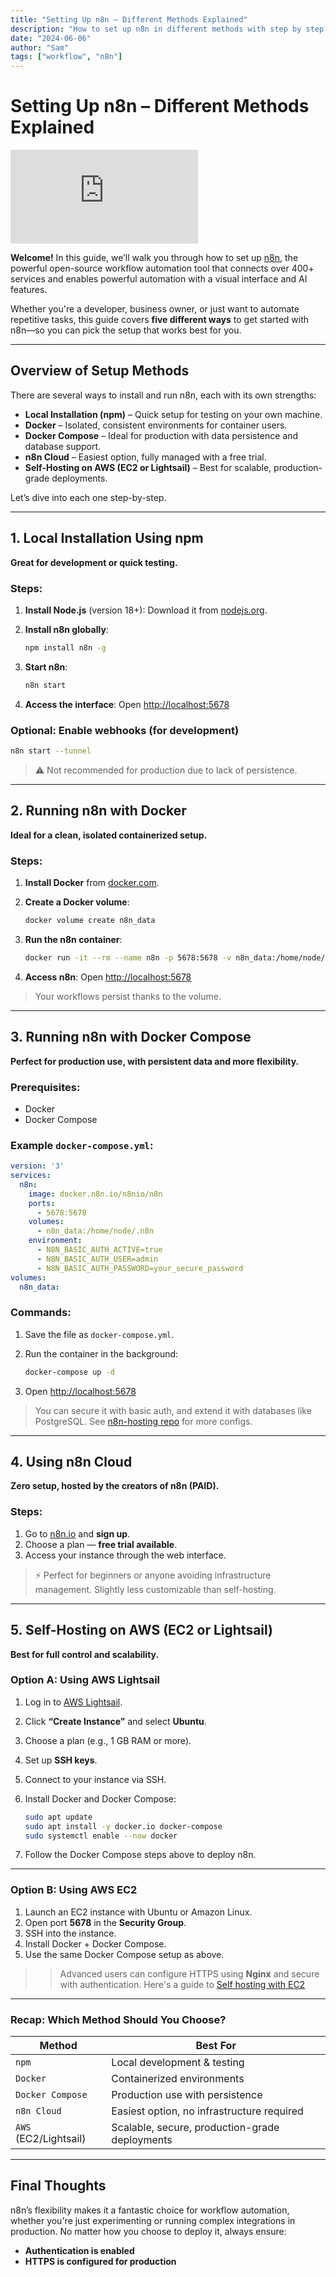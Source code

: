 ```yaml
---
title: "Setting Up n8n – Different Methods Explained"
description: "How to set up n8n in different methods with step by step guide | Both local and cloud"
date: "2024-06-06"
author: "Sam"
tags: ["workflow", "n8n"]
---
```


# Setting Up n8n – Different Methods Explained

<div style={{ width: '100% !important', height: '56.25% !important', borderRadius: '10px !important', marginBottom: '20px !important'}}>
  <iframe
    src="https://www.youtube.com/embed/59D8P8vfxTk"
    frameborder="0"
    allow="accelerometer; autoplay; clipboard-write; encrypted-media; gyroscope; picture-in-picture"
    allowfullscreen
    style={{ width: '100% !important', height: '56.25% !important', borderRadius: '10px !important'}}
  ></iframe>
</div>

**Welcome!** In this guide, we’ll walk you through how to set up [n8n](https://n8n.io), the powerful open-source workflow automation tool that connects over 400+ services and enables powerful automation with a visual interface and AI features.

Whether you're a developer, business owner, or just want to automate repetitive tasks, this guide covers **five different ways** to get started with n8n—so you can pick the setup that works best for you.

---

## Overview of Setup Methods

There are several ways to install and run n8n, each with its own strengths:

* **Local Installation (npm)** – Quick setup for testing on your own machine.
* **Docker** – Isolated, consistent environments for container users.
* **Docker Compose** – Ideal for production with data persistence and database support.
* **n8n Cloud** – Easiest option, fully managed with a free trial.
* **Self-Hosting on AWS (EC2 or Lightsail)** – Best for scalable, production-grade deployments.

Let’s dive into each one step-by-step.

---

## 1. Local Installation Using npm

**Great for development or quick testing.**

### Steps:

1. **Install Node.js** (version 18+):
   Download it from [nodejs.org](https://nodejs.org).

2. **Install n8n globally**:

   ```bash
   npm install n8n -g
   ```

3. **Start n8n**:

   ```bash
   n8n start
   ```

4. **Access the interface**:
   Open [http://localhost:5678](http://localhost:5678)

### Optional: Enable webhooks (for development)

```bash
n8n start --tunnel
```

> ⚠️ Not recommended for production due to lack of persistence.

---

## 2. Running n8n with Docker

**Ideal for a clean, isolated containerized setup.**

### Steps:

1. **Install Docker** from [docker.com](https://www.docker.com).

2. **Create a Docker volume**:

   ```bash
   docker volume create n8n_data
   ```

3. **Run the n8n container**:

   ```bash
   docker run -it --rm --name n8n -p 5678:5678 -v n8n_data:/home/node/.n8n docker.n8n.io/n8nio/n8n
   ```

4. **Access n8n**:
   Open [http://localhost:5678](http://localhost:5678)

> Your workflows persist thanks to the volume.

---

## 3. Running n8n with Docker Compose

**Perfect for production use, with persistent data and more flexibility.**

### Prerequisites:

* Docker
* Docker Compose

### Example `docker-compose.yml`:

```yaml
version: '3'
services:
  n8n:
    image: docker.n8n.io/n8nio/n8n
    ports:
      - 5678:5678
    volumes:
      - n8n_data:/home/node/.n8n
    environment:
      - N8N_BASIC_AUTH_ACTIVE=true
      - N8N_BASIC_AUTH_USER=admin
      - N8N_BASIC_AUTH_PASSWORD=your_secure_password
volumes:
  n8n_data:
```

### Commands:

1. Save the file as `docker-compose.yml`.

2. Run the container in the background:

   ```bash
   docker-compose up -d
   ```

3. Open [http://localhost:5678](http://localhost:5678)

> You can secure it with basic auth, and extend it with databases like PostgreSQL. See [n8n-hosting repo](https://github.com/n8n-io/n8n) for more configs.

---

## 4. Using n8n Cloud

**Zero setup, hosted by the creators of n8n (PAID).**

### Steps:

1. Go to [n8n.io](https://n8n.io) and **sign up**.
2. Choose a plan — **free trial available**.
3. Access your instance through the web interface.

> ⚡ Perfect for beginners or anyone avoiding infrastructure management.
> Slightly less customizable than self-hosting.

---

## 5. Self-Hosting on AWS (EC2 or Lightsail)

**Best for full control and scalability.**

### Option A: Using AWS Lightsail

1. Log in to [AWS Lightsail](https://lightsail.aws.amazon.com/).
2. Click **“Create Instance”** and select **Ubuntu**.
3. Choose a plan (e.g., 1 GB RAM or more).
4. Set up **SSH keys**.
5. Connect to your instance via SSH.
6. Install Docker and Docker Compose:

   ```bash
   sudo apt update
   sudo apt install -y docker.io docker-compose
   sudo systemctl enable --now docker
   ```
7. Follow the Docker Compose steps above to deploy n8n.

---

### Option B: Using AWS EC2

1. Launch an EC2 instance with Ubuntu or Amazon Linux.
2. Open port **5678** in the **Security Group**.
3. SSH into the instance.
4. Install Docker + Docker Compose.
5. Use the same Docker Compose setup as above.

>> Advanced users can configure HTTPS using **Nginx** and secure with authentication. Here's a guide to [Self hosting with EC2](https://youtu.be/G8EN8vCrZsM)

---

### Recap: Which Method Should You Choose?

| Method                | Best For                                       |
| --------------------- | ---------------------------------------------- |
| `npm`                 | Local development & testing                    |
| `Docker`              | Containerized environments                     |
| `Docker Compose`      | Production use with persistence                |
| `n8n Cloud`           | Easiest option, no infrastructure required     |
| `AWS` (EC2/Lightsail) | Scalable, secure, production-grade deployments |

---

## Final Thoughts

n8n’s flexibility makes it a fantastic choice for workflow automation, whether you're just experimenting or running complex integrations in production. No matter how you choose to deploy it, always ensure:

* **Authentication is enabled**
* **HTTPS is configured for production**
